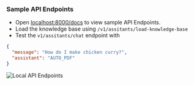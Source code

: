 ### Sample API Endpoints

- Open [localhost:8000/docs](http://localhost:8000/docs) to view sample API Endpoints.
- Load the knowledge base using `/v1/assitants/load-knowledge-base`
- Test the `v1/assitants/chat` endpoint with

```json
{
  "message": "How do I make chicken curry?",
  "assistant": "AUTO_PDF"
}
```

![Local API Endpoints](/images/ai-app-api-endpoints-local.png)
